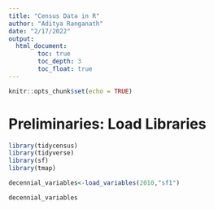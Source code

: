 ```yaml
---
title: "Census Data in R"
author: "Aditya Ranganath"
date: "2/17/2022"
output:
  html_document:
        toc: true
        toc_depth: 3
        toc_float: true
---
```


```r
knitr::opts_chunk$set(echo = TRUE)
```

# Preliminaries: Load Libraries

```r
library(tidycensus)
library(tidyverse)
library(sf)
library(tmap)
```

```r
decennial_variables<-load_variables(2010,"sf1")
```

```r
decennial_variables
```




